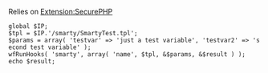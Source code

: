 Relies on [[Extension:SecurePHP]]

<runphp>

 global $IP;
 $tpl = $IP.'/smarty/SmartyTest.tpl';
 $params = array( 'testvar' => 'just a test variable', 'testvar2' => 'second test variable' );
 wfRunHooks( 'smarty', array( 'name', $tpl, &$params, &$result ) );
 echo $result;

</runphp>